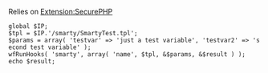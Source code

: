 Relies on [[Extension:SecurePHP]]

<runphp>

 global $IP;
 $tpl = $IP.'/smarty/SmartyTest.tpl';
 $params = array( 'testvar' => 'just a test variable', 'testvar2' => 'second test variable' );
 wfRunHooks( 'smarty', array( 'name', $tpl, &$params, &$result ) );
 echo $result;

</runphp>